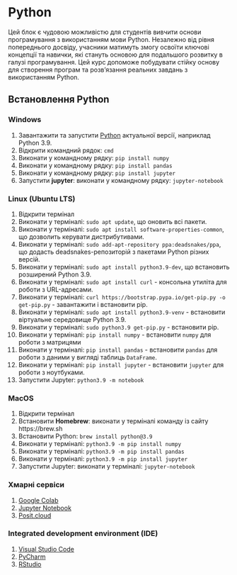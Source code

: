 # Python

Цей блок є чудовою можливістю для студентів вивчити основи програмування з використанням мови Python. Незалежно від рівня попереднього досвіду, учасники матимуть змогу освоїти ключові концепції та навички, які стануть основою для подальшого розвитку в галузі програмування. Цей курс допоможе побудувати стійку основу для створення програм та розв'язання реальних завдань з використанням Python.

## Встановлення Python

### Windows

1. Завантажити та запустити [Python](https://www.python.org/downloads/) актуальної версії, наприклад Python 3.9.
2. Відкрити командний рядок: `cmd`
3. Виконати у командному рядку: `pip install numpy`
4. Виконати у командному рядку: `pip install pandas`
5. Виконати у командному рядку: `pip install jupyter`
6. Запустити **jupyter**: виконати у командному рядку: `jupyter-notebook`

### Linux (Ubuntu LTS)

1. Відкрити термінал
2. Виконати у терміналі: `sudo apt update`, що оновить всі пакети.
3. Виконати у терміналі: `sudo apt install software-properties-common`, що дозволить керувати дистрибутивами.
4. Виконати у терміналі: `sudo add-apt-repository ppa:deadsnakes/ppa`, що додасть deadsnakes-репозиторій з пакетами Python різних версій.
5. Виконати у терміналі: `sudo apt install python3.9-dev`, що встановить розширений Python 3.9.
6. Виконати у терміналі: `sudo apt install curl` - консольна утиліта для роботи з URL-адресами.
7. Виконати у терміналі: `curl https://bootstrap.pypa.io/get-pip.py -o get-pip.py` - завантажити і встановити pip.
8. Виконати у терміналі: `sudo apt install python3.9-venv` - встановити віртуальне середовище Python 3.9.
9. Виконати у терміналі: `sudo python3.9 get-pip.py` - встановити pip.
10. Виконати у терміналі: `pip install numpy` - встановити `numpy` для роботи з матрицями
11. Виконати у терміналі: `pip install pandas` - встановити `pandas` для роботи з даними у вигляді таблиць `DataFrame`.
12. Виконати у терміналі: `pip install jupyter` - встановити `jupyter` для роботи з ноутбуками.
13. Запустити Jupyter: `python3.9 -m notebook`

### MacOS

1. Відкрити термінал
2. Встановити **Homebrew**: виконати у терміналі команду із сайту https://brew.sh
3. Встановити Python: `brew install python@3.9`
4. Виконати у терміналі: `python3.9 -m pip install numpy`
5. Виконати у терміналі: `python3.9 -m pip install pandas`
6. Виконати у терміналі: `python3.9 -m pip install jupyter`
7. Запустити Jupyter: виконати у терміналі: `jupyter-notebook`

### Хмарні сервіси

1. [Google Colab](https://colab.research.google.com/)
2. [Jupyter Notebook](https://jupyter.org/try)
3. [Posit.cloud](https://posit.cloud/)

### Integrated development environment (IDE)

1. [Visual Studio Code](https://code.visualstudio.com/)
2. [PyCharm](https://www.jetbrains.com/pycharm/)
3. [RStudio](https://rstudio.com/)